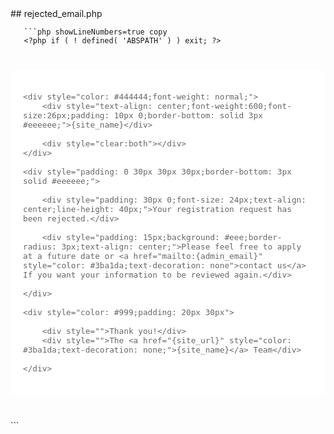 

<div class="phpdocumentor-element -file">
    ## rejected_email.php

        

    
       ```php showLineNumbers=true copy
       <?php if ( ! defined( 'ABSPATH' ) ) exit; ?>

<div style="max-width: 560px;padding: 20px;background: #ffffff;border-radius: 5px;margin:40px auto;font-family: Open Sans,Helvetica,Arial;font-size: 15px;color: #666;">

	<div style="color: #444444;font-weight: normal;">
		<div style="text-align: center;font-weight:600;font-size:26px;padding: 10px 0;border-bottom: solid 3px #eeeeee;">{site_name}</div>
		
		<div style="clear:both"></div>
	</div>
	
	<div style="padding: 0 30px 30px 30px;border-bottom: 3px solid #eeeeee;">

		<div style="padding: 30px 0;font-size: 24px;text-align: center;line-height: 40px;">Your registration request has been rejected.</div>
		
		<div style="padding: 15px;background: #eee;border-radius: 3px;text-align: center;">Please feel free to apply at a future date or <a href="mailto:{admin_email}" style="color: #3ba1da;text-decoration: none">contact us</a> If you want your information to be reviewed again.</div>
		
	</div>
	
	<div style="color: #999;padding: 20px 30px">
		
		<div style="">Thank you!</div>
		<div style="">The <a href="{site_url}" style="color: #3ba1da;text-decoration: none;">{site_name}</a> Team</div>
		
	</div>

</div>
       ```
</div>
